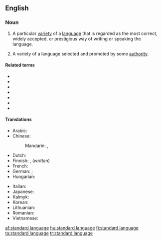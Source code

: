 ==English==
{{wikipedia}}

===Noun===
{{en-noun}}

# {{lb|en|sociolinguistics}} A particular [[variety]] of a [[language]] that is regarded as the most correct, widely accepted, or prestigious way of writing or speaking the language.
# {{lb|en|sociolinguistics}} A variety of a language selected and promoted by some [[authority]].

====Related terms====
* {{l|en|Modern Standard Arabic}}
* {{l|en|Standard English}}
* {{l|en|Standard French}}
* {{l|en|Standard German}}
* {{l|en|Standard Mandarin}}
* {{l|en|Standard Portuguese}}
* {{l|en|Standard Spanish}}

====Translations====
{{trans-top|variety of language regarded as most correct}}
* Arabic: {{t|ar|معيرة لغة|f|tr=muʿīra luḡa}}
* Chinese:
*: Mandarin: {{t|cmn|標準語言|sc=Hani}}, {{t|cmn|标准语言|sc=Hani}}
* Dutch: {{t+|nl|standaardtaal|f}}
* Finnish: {{t+|fi|yleiskieli}}, {{t+|fi|kirjakieli}} (''written'')
* French: {{t|fr|langue standard|f}}
* German: {{t+|de|Ausbausprache|f}}; {{t+|de|Schriftsprache|f}} {{gloss|written}}
* Hungarian: {{t|hu|sztenderd nyelvváltozat}}
{{trans-mid}}
* Italian: {{t|it|lingua standard|f}}
* Japanese: {{t|ja|標準語|tr=hyōjungo}}
* Kalmyk: {{t|xal|бәрмҗ келн}}
* Korean: {{t+|ko|표준어|sc=Kore}}
* Lithuanian: {{t|lt|bendrinė kalba|f}}
* Romanian: {{t|ro|limbă standard}}
* Vietnamese: {{t|vi|tiếng chuẩn}}
{{trans-bottom}}

[[af:standard language]]
[[hu:standard language]]
[[fi:standard language]]
[[ta:standard language]]
[[tr:standard language]]